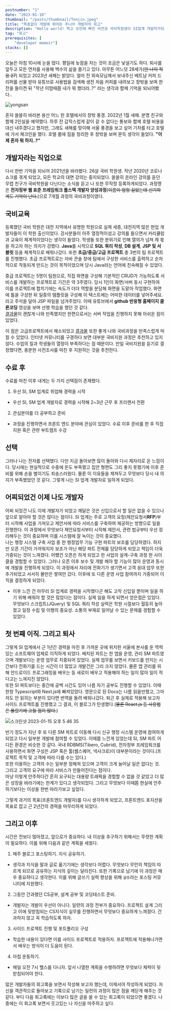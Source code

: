 ```yaml
---
postnumber: "1"
date: "2023-01-10"
thumbnail: "/posts/thumbnail/Tenjin.jpeg"
title: "목표없이 개발에 뛰어든 주니어 개발자의 회고"
description: "Hello world! 찍고 오만에 빠진 비전공 국비학원생이 SI업계 개발자가되고 새로운 목표를 찾아가는 과정"
tag: "회고"
prerequisites: [
    "developer memoir"]
stacks: []
---
```

오늘은 아침 10시에 눈을 떴다. 평일에 늦잠을 자는 것이 조금은 낯설기도 하다. 퇴사를 앞두고 모든 연차를 사용해 백수의 삶을 즐기고 있다. 아무튼 어느덧 28세가(<del>만 나이 적용 27</del>) 되었고 2023년 새해는 밝았다. 얼마 전 외숙모님께서 보내주신 베트남 커피 드리퍼를 선물 받아 유튜브로 사용법을 검색해 생전 처음 커피를 내려보고 창밖을 보며 한 잔을 들이켠 뒤 "작년 이맘때쯤 내가 뭐 했더라..?" 라는 생각과 함께 기억을 되뇌어봤다..

![yongsan](https://user-images.githubusercontent.com/51357635/212531487-6f604fcc-3d35-4d72-95b9-45fae175ccdc.jpeg)

혼자 쓸쓸히 바라본 용산 어느 한 호텔에서의 창밖 풍경. 2022년 1월 새해. 분명 친구와 함께 2인실을 예약했다. 하루 전 갑작스럽게 같이 갈 수 없다는 통보와 함께 호텔 비용을 대신 내주겠다고 했지만, 그래도 새해를 맞이해 서울 풍경을 보고 싶어 기차를 타고 호텔에 가서 체크인을 했다. 호텔 룸에 짐을 정리한 후 창밖을 보며 문득 생각이 들었다. <b>"이제 혼자 뭐 하지..?"</b>

## 개발자라는 직업으로
다시 한번 기억을 되뇌어 2021년을 바라봤다. 26살 국비 학원생. 작년 2020년 코로나 쇼크를 겪게 되었고, 모든 학교의 대면 강의는 중지되었다. 쓸쓸히 온라인 강의를 듣던 무렵 친구가 국비학원을 다닌다는 소식을 듣고 나 또한 무작정 등록하게되었다. 과정명은 <b>전자정부 웹 표준 프레임워크 풀스텍 개발자 양성과정</b>(<del>이름이 엄청 길었는데 신기하게도 기억이 난다.</del>)으로 7개월 과정의 국비과정이였다.

## 국비교육
등록했던 국비 학원은 대전 지역에서 유명한 학원으로 실제 세종, 대전지역 많은 현업 개발자들이 이 학원 출신이었다. 강사분들이 아주 열정적이셨고 강의를 들으면서 커리큘럼과 교육이 체계적이었다는 생각이 들었다. 학생들 또한 분위기로 인해 열의가 넘쳐 제 몫을 하고자 하는 의지가 강했다. <b>Java</b>를 시작으로 <b>SQL 쿼리 작성</b>, <b>DB 설계</b>, <b>JSP 및 서블릿</b> 등을 체계적으로 배워나갔다. 또한 <b>초급/중급/고급 프로젝트</b> 총 3번의 팀 프로젝트를 진행했다. 초급 프로젝트로는 자바 콘솔 창에 팀에서 구성한 서비스를 출력하고 순차적으로 작동되게 만드는 것이 목적이었으며 당시 Java라는 언어에 친숙해질 수 있었다.  

중급 프로젝트는 5명이 팀원으로, 직접 화면을 구성해 기본적인 CRUD가 가능하도록 서비스를 개발하는 프로젝트로 기간은 약 3주였다. 당시 1인이 화면/서버 동시 구현하여 이를 프로젝트에 합치기에는 속도가 더뎌 역할을 분담해 화면을 도맡아 작업했다. 화면에 틀을 구성한 뒤 일종의 템플릿을 구성해 이 텍스트에는 어떠한 데이터를 넣어주세요. 라고 주석을 달아 JSP 파일을 넘겨주었다. 이때 유튜브에서 <b>github 반응형 홈페이지 클론코딩</b> 영상을 보며 선행 학습을 했던 것 같다.  
[결과물](https://github.com/WoogLim/OurHouse)이 괜찮게 나와 만족했지만 한편으로서는 서버 작업을 진행하지 못해 아쉬운 점이 있었다.  

이 점은 고급프로젝트에서 해소되었고 [결과물](https://github.com/WoogLim/SpringProject_PMS) 또한 좋게 나와 국비과정을 만족스럽게 마칠 수 있었다.
인터넷 커뮤니티를 구경하다 보면 대부분 국비지원 과정은 추천하고 있지 않다. 수업의 질과 학생들의 열정이 부족하다는 점 때문이다. 만일 국비지원을 듣기로 결정했다면, 충분한 사전조사를 마친 후 지원하는 것을 추천한다.

## 수료 후
수료를 마친 이후 내게는 두 가지 선택점이 존재했다. 
1. 우선 SI, SM 업계로 취업해 경력을 시작
- 우선 SI, SM 업계 개발자로 경력을 시작해 2~3년 근무 후 프리랜서 전환
2. 관심분야를 더 공부하고 준비
- 과정을 진행하면서 프론트 엔드 분야에 관심이 있었다. 수료 이후 준비를 한 후 직접 지원 혹은 관련 부트캠프 수강

## 선택
그러나 나는 전자를 선택했다. 다만 지금 돌아보면 많이 돌아와 다시 제자리로 온 느낌이다. 당시에는 현실적으로 수중에 돈도 부족했고 집안 형편도 그리 좋지 못했기에 이후 준비를 위해 손을 벌이기도 죄송스러웠다. 물론 이 이유들을 제쳐두고 무엇보다 당시 내 의지가 부족했었던 것 같다.
그렇게 나는 SI 업계 개발자로 일하게 되었다.

## 어찌되었건 이제 나도 개발자
어찌 되었건 나도 이제 개발자가 되었고 깨달은 것은 신입으로서 할 일은 없을 수 있으나 앞으로 알아야 할 것은 많다는 점이다. SI 업계는 주로 고객의 요청(제안요청서<b>RFP</b>)부터 시작해 사업을 가져오고 제안서에 따라 서비스를 구축하여 제공하는 방향으로 일을 진행한다. 이 과정에서 무엇보다 제안요청서부터 시작해 제안서, 관련 법규부터 우선 정리해두는 것이 중요하며 이를 시스템에 잘 녹이는 것이 중요했다.  
나는 행정 시스템 구축 사업 중 한 행정업무 기능 구현 파트의 보조를 담당하였다. 하지만 오픈 기간이 가까워지자 보조가 아닌 해당 파트 전체를 담당하게 되었고 책임이 더욱 가중되는 것이 느껴졌다. 어쨌건 오픈은 하게 되었고 한 사업의 설계-구축 과정 한 사이클을 경험할 수 있었다. 그러나 오픈 이후 보수 및 개발 해야 할 기능이 많아 운영과 동시에 개발을 진행하게 되었다. 이 과정에서 자리에 전화기가 생기면서 고객 응대 업무 또한 추가되었고 서서히 불만은 쌓여만 갔다. 이후에 또 다른 운영 사업 참여까지 가중되어 이직을 결정하게 되었다.
- 이후 느낀 건 아무리 SI 업계로 경력을 시작했다곤 해도 고작 신입일 뿐이며 일을 하기 위해 배워야 할 것은 많았다는 점이다. 실제 일을 하게 되면서 얻은점은 있었다. 무엇보다 스크립트(JQuery) 및 SQL 쿼리 작성 실력은 학원 시절보다 월등히 높아졌고 일정 수립 및 이행의 중요성. 소통의 부재로 일어날 수 있는 문제를 경험할 수 있었다.

## 첫 번째 이직. 그리고 퇴사
그렇게 SI 업계에서 근 1년간 경력을 마친 후 가까운 곳에 위치한 서울에 본사를 둔 역력 있는 소프트웨어 업체로 이직하게 되었다. 배치된 파트는 한 앱을 운영, 관리 SM 파트였으며 개발보다는 운영 업무로 치중되어 있었다. 실제 업무를 보면서 키보드를 만지는 시간보다 전화기를 드는 시간이 더 많았고 개발건은 그리 크지 않았다. 물론 앱 관리를 위해 안드로이드 프로그래밍을 배우는 등 새로이 배우고 적용해야 하는 일이 많아 일이 적다고는 느껴지진 않았다.  
또한 SI 파트보다는 중간에 공백 시간도 있어 나름 자기 공부도 진행할 수 있었다. 이때 한창 Typescript와 Next.js에 빠져있었다. 영문으로 된 Docs는 나름 읽을만했고, 그마저도 안 읽히는 부분이 있다면 번역을 돌려 배워나갔다. 퇴근 후 실제로 적용해 보고자 사이드 프로젝트를 진행했고 그 결과, 이 블로그가 탄생했다.(<del>물론 React.js 등 사용법은 몰랐기에 고칠 점이 많다.</del>)  

![스크린샷 2023-01-15 오후 5 46 35](https://user-images.githubusercontent.com/51357635/212531533-d8e55f0c-f3bd-47ba-92cf-d6549c625ca0.png)

반기 정도가 지난 후 또 다른 SM 파트로 이동해 다시 신규 행정 시스템 운영에 참여하게 되었고 다시 일부분 개발에 참여할 수 있었다. 이때쯤 느낀게 있었는데 SI, SM 파트 어디든 환경은 비슷한 것 같다. 국내 RDBMS(Tibero, Cubrid), 전자정부 프레임워크를 사용하면서 화면 구성은 JSP 혹은 툴(웹스퀘어, 넥사크로)이 대부분이라는 것이다.(프로젝트 목적 및 고객에 따라 다를 수는 있다.)  
또한 이용하는 고객의 수는 일부분 정해져 있으며 고객이 크게 늘어날 일은 없다는 것. 그리고 고객의 요구에 따라 서비스가 만들어진다는 점이다.  
마냥 이렇게 안주하다간 흔히 요구되는 대용량 트래픽을 경험할 수 없을 것 같았고 더 많은 성장을 바라기에는 한계가 있다고 생각되었다. 그리고 무엇보다 이때쯤 현실에 안주하기보다는 이상을 한번 따라가보고 싶었다.

그렇게 과거의 목표(프론트엔드 개발자)를 다시 생각하게 되었고, 프론트엔드 포지션을 목표로 잡고 근 2년간의 경력을 마무리하게 되었다.

## 그리고 이후
시간은 전보다 많아졌고, 앞으로가 중요하다. 내 이상을 추구하기 위해서는 뚜렷한 계획이 필요하다. 이를 위해 다음과 같은 계획을 세웠다.
1. 매주 블로그 포스팅하기. 지식 공유하기.
- 생각과 지식을 말과 글로 옮기기에는 생각보다 어렵다. 무엇보다 무언의 책임이 따르게 되므로 공유하는 지식의 깊이는 달라진다. 또한 기록으로 남기에 이 과정은 매우 중요하다고 생각한다. 이를 위해 글쓰기 실력 향상을 위해 `글또`라는 포스팅 커뮤니티에 지원했다.
2. 그동안 간과했던 CS공부, 설계 공부 및 코딩테스트 준비.
- 개발자는 개발이 우선이 아니다. 일련의 과정 전부가 중요하다. 프로젝트 설계 그리고 이에 뒷받침되는 CS지식이 실무를 진행하면서 무엇보다 중요하게 느껴졌다. 간과하지 않고 꼭 학습하도록 하자.
3. 사이드 프로젝트 진행 및 포트폴리오 구성
- 학습한 내용이 있다면 이를 사이드 프로젝트로 적용하자. 프로젝트에 적용해나가면서 배우는 방식이 더 도움이 된다.
4. 아침 운동하기.
- 매일 오전 7시 헬스를 다니자. 앞서 나열한 계획을 수행하려면 무엇보다 체력이 뒷받침되어야 한다.

많은 개발자들의 회고록을 보면서 작성해 보고자 했는데, 이제서야 작성하게 되었다. 자신을 객관적으로 돌아보고 기록으로 남기는 일련의 과정이 많은 점을 깨닫게 해주는 것 같다. 부디 다음 회고록에는 이보다 많은 글을 쓸 수 있는 회고록이 되었으면 좋겠다. 나중에는 이 회고록 보면서 웃고있는 나 자신을 마주하고 싶다.
